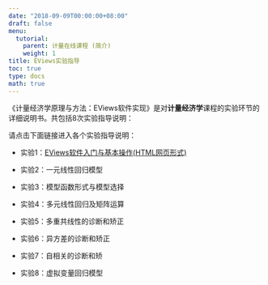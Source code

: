 ```yaml
---
date: "2018-09-09T00:00:00+08:00"
draft: false
menu:
  tutorial:
    parent: 计量在线课程 (简介)
    weight: 1
title: EViews实验指导
toc: true
type: docs
math: true
---
```


《计量经济学原理与方法：EViews软件实现》是对**计量经济学**课程的实验环节的详细说明书。共包括8次实验指导说明：


请点击下面链接进入各个实验指导说明：

- 实验1：[EViews软件入门与基本操作(HTML网页形式)](/lab-demo/Lab-01-introduction.html)

- 实验2：一元线性回归模型

- 实验3：模型函数形式与模型选择

- 实验4：多元线性回归及矩阵运算

- 实验5：多重共线性的诊断和矫正

- 实验6：异方差的诊断和矫正

- 实验7：自相关的诊断和矫

- 实验8：虚拟变量回归模型


